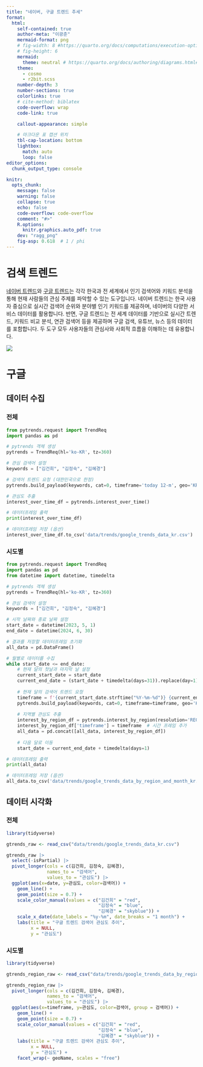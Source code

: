 ```yaml
---
title: "네이버, 구글 트렌드 추세"
format:
  html:
    self-contained: true
    author-meta: "이광춘"
    mermaid-format: png
    # fig-width: 8 #https://quarto.org/docs/computations/execution-options.html#figure-options
    # fig-height: 6
    mermaid:
      theme: neutral # https://quarto.org/docs/authoring/diagrams.html#mermaid-theming
    theme:
      - cosmo
      - r2bit.scss
    number-depth: 3
    number-sections: true
    colorlinks: true
    # cite-method: biblatex
    code-overflow: wrap
    code-link: true

    callout-appearance: simple

    # 마크다운 표 캡션 위치
    tbl-cap-location: bottom
    lightbox:
      match: auto
      loop: false
editor_options: 
  chunk_output_type: console

knitr:
  opts_chunk:
    message: false
    warning: false
    collapse: true
    echo: false
    code-overflow: code-overflow
    comment: "#>"
    R.options:
      knitr.graphics.auto_pdf: true
    dev: "ragg_png"
    fig-asp: 0.618  # 1 / phi    
---
```


# 검색 트렌드


[네이버 트렌드](https://datalab.naver.com/keyword/trendSearch.naver)와 [구글 트렌드](https://trends.google.com/trends/)는 각각 한국과 전 세계에서 인기 검색어와 키워드 분석을 통해 현재 사람들의 관심 주제를 파악할 수 있는 도구입니다. 네이버 트렌드는 한국 사용자 중심으로 실시간 검색어 순위와 분야별 인기 키워드를 제공하며, 네이버의 다양한 서비스 데이터를 활용합니다. 반면, 구글 트렌드는 전 세계 데이터를 기반으로 실시간 트렌드, 키워드 비교 분석, 연관 검색어 등을 제공하며 구글 검색, 유튜브, 뉴스 등의 데이터를 포함합니다. 두 도구 모두 사용자들의 관심사와 사회적 흐름을 이해하는 데 유용합니다.


![](images/naver_google_trends.jpg)


# 구글

## 데이터 수집

### 전체

```python
from pytrends.request import TrendReq
import pandas as pd

# pytrends 객체 생성
pytrends = TrendReq(hl='ko-KR', tz=360)

# 관심 검색어 설정
keywords = ["김건희", "김정숙", "김혜경"]

# 검색어 트렌드 요청 (대한민국으로 한정)
pytrends.build_payload(keywords, cat=0, timeframe='today 12-m', geo='KR', gprop='')

# 관심도 추출
interest_over_time_df = pytrends.interest_over_time()

# 데이터프레임 출력
print(interest_over_time_df)

# 데이터프레임 저장 (옵션)
interest_over_time_df.to_csv('data/trends/google_trends_data_kr.csv')
```

### 시도별

```python
from pytrends.request import TrendReq
import pandas as pd
from datetime import datetime, timedelta

# pytrends 객체 생성
pytrends = TrendReq(hl='ko-KR', tz=360)

# 관심 검색어 설정
keywords = ["김건희", "김정숙", "김혜경"]

# 시작 날짜와 종료 날짜 설정
start_date = datetime(2023, 5, 1)
end_date = datetime(2024, 6, 30)

# 결과를 저장할 데이터프레임 초기화
all_data = pd.DataFrame()

# 월별로 데이터를 수집
while start_date <= end_date:
    # 현재 달의 첫날과 마지막 날 설정
    current_start_date = start_date
    current_end_date = (start_date + timedelta(days=31)).replace(day=1) - timedelta(days=1)
    
    # 현재 달의 검색어 트렌드 요청
    timeframe = f'{current_start_date.strftime("%Y-%m-%d")} {current_end_date.strftime("%Y-%m-%d")}'
    pytrends.build_payload(keywords, cat=0, timeframe=timeframe, geo='KR', gprop='')
    
    # 지역별 관심도 추출
    interest_by_region_df = pytrends.interest_by_region(resolution='REGION', inc_low_vol=True, inc_geo_code=False)
    interest_by_region_df['timeframe'] = timeframe  # 시간 프레임 추가
    all_data = pd.concat([all_data, interest_by_region_df])
    
    # 다음 달로 이동
    start_date = current_end_date + timedelta(days=1)

# 데이터프레임 출력
print(all_data)

# 데이터프레임 저장 (옵션)
all_data.to_csv('data/trends/google_trends_data_by_region_and_month_kr.csv')


```

## 데이터 시각화

### 전체

```r
library(tidyverse)

gtrends_raw <- read_csv("data/trends/google_trends_data_kr.csv")

gtrends_raw |> 
  select(-isPartial) |> 
  pivot_longer(cols = c(김건희, 김정숙, 김혜경), 
               names_to = "검색어", 
               values_to = "관심도") |> 
  ggplot(aes(x=date, y=관심도, color=검색어)) +
    geom_line() +
    geom_point(size = 0.7) +
    scale_color_manual(values = c("김건희" = "red", 
                                  "김정숙" = "blue",
                                  "김혜경" = "skyblue")) +
    scale_x_date(date_labels = "%y-%m", date_breaks = "1 month") +
    labs(title = "구글 트렌드 검색어 관심도 추이",
         x = NULL,
         y = "관심도") 

```


### 시도별

```r
library(tidyverse)

gtrends_region_raw <- read_csv("data/trends/google_trends_data_by_region_and_month_kr.csv")

gtrends_region_raw |> 
  pivot_longer(cols = c(김건희, 김정숙, 김혜경), 
               names_to = "검색어", 
               values_to = "관심도") |> 
  ggplot(aes(x=timeframe, y=관심도, color=검색어, group = 검색어)) +
    geom_line() +
    geom_point(size = 0.7) +
    scale_color_manual(values = c("김건희" = "red", 
                                  "김정숙" = "blue",
                                  "김혜경" = "skyblue")) +
    labs(title = "구글 트렌드 검색어 관심도 추이",
         x = NULL,
         y = "관심도") +
    facet_wrap(~ geoName, scales = "free") 

```
